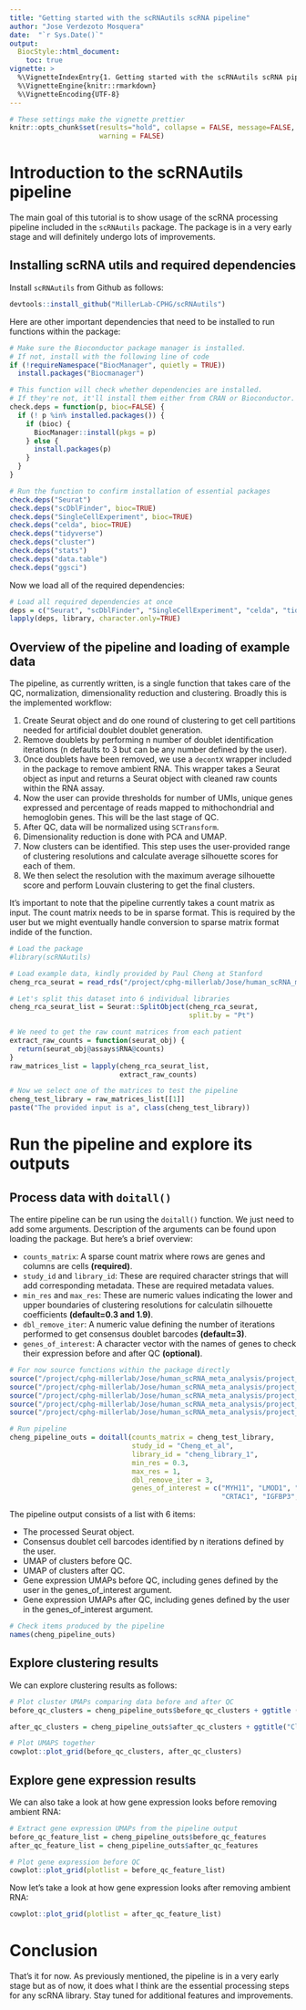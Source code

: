 ```yaml
---
title: "Getting started with the scRNAutils scRNA pipeline"
author: "Jose Verdezoto Mosquera"
date:  "`r Sys.Date()`"
output:
  BiocStyle::html_document:
    toc: true
vignette: >
  %\VignetteIndexEntry{1. Getting started with the scRNAutils scRNA pipeline}
  %\VignetteEngine{knitr::rmarkdown}
  %\VignetteEncoding{UTF-8}
---
```


```r
# These settings make the vignette prettier
knitr::opts_chunk$set(results="hold", collapse = FALSE, message=FALSE, 
                      warning = FALSE)
```

# Introduction to the scRNAutils pipeline 

The main goal of this tutorial is to show usage of the scRNA processing pipeline included in the `scRNAutils` package. The package is in a very early stage and will definitely undergo lots of improvements. 


## Installing scRNA utils and required dependencies 

Install `scRNAutils` from Github as follows:

```r
devtools::install_github("MillerLab-CPHG/scRNAutils")
```

Here are other important dependencies that need to be installed to run functions within the package:

```r

# Make sure the Bioconductor package manager is installed. 
# If not, install with the following line of code
if (!requireNamespace("BiocManager", quietly = TRUE))
  install.packages("Biocmanager")

# This function will check whether dependencies are installed. 
# If they're not, it'll install them either from CRAN or Bioconductor.
check.deps = function(p, bioc=FALSE) {
  if (! p %in% installed.packages()) {
    if (bioc) { 
      BiocManager::install(pkgs = p)
    } else {
      install.packages(p)
    }
  }
}

# Run the function to confirm installation of essential packages
check.deps("Seurat")
check.deps("scDblFinder", bioc=TRUE)
check.deps("SingleCellExperiment", bioc=TRUE)
check.deps("celda", bioc=TRUE)
check.deps("tidyverse")
check.deps("cluster")
check.deps("stats")
check.deps("data.table")
check.deps("ggsci")

```

Now we load all of the required dependencies:

```r

# Load all required dependencies at once
deps = c("Seurat", "scDblFinder", "SingleCellExperiment", "celda", "tidyverse", "cluster", "broom", "stats", "data.table", "ggsci")
lapply(deps, library, character.only=TRUE)

```

## Overview of the pipeline and loading of example data

The pipeline, as currently written, is a single function that takes care of the QC, normalization, dimensionality reduction and clustering. Broadly this is the implemented workflow:

  1. Create Seurat object and do one round of clustering to get cell partitions needed for artificial doublet doublet generation. 
  2. Remove doublets by performing n number of doublet identification iterations (n defaults to 3 but can be any number defined by the user).
  3. Once doublets have been removed, we use a `decontX` wrapper included in the package to remove ambient RNA. This wrapper takes a Seurat object as input and           returns a Seurat object with cleaned raw counts within the RNA assay.
  4. Now the user can provide thresholds for number of UMIs, unique genes expressed and percentage of reads mapped to mithochondrial and hemoglobin genes. This         will be the last stage of QC. 
  5. After QC, data will be normalized using `SCTransform`.
  6. Dimensionality reduction is done with PCA and UMAP.
  7. Now clusters can be identified. This step uses the user-provided range of clustering resolutions and calculate average silhouette scores for each of them.
  8. We then select the resolution with the maximum average silhouette score and perform Louvain clustering to get the final clusters.  

It's important to note that the pipeline currently takes a count matrix as input. The count matrix needs to be in sparse format. This is required by the user but we might eventually handle conversion to sparse matrix format indide of the function. 

```r

# Load the package
#library(scRNAutils)

# Load example data, kindly provided by Paul Cheng at Stanford
cheng_rca_seurat = read_rds("/project/cphg-millerlab/Jose/human_scRNA_meta_analysis/scRNA_raw_matrices/Cheng_human_RCA_scRNA_data/RCA.rds")

# Let's split this dataset into 6 individual libraries
cheng_rca_seurat_list = Seurat::SplitObject(cheng_rca_seurat, 
                                            split.by = "Pt")

# We need to get the raw count matrices from each patient
extract_raw_counts = function(seurat_obj) { 
  return(seurat_obj@assays$RNA@counts)
}
raw_matrices_list = lapply(cheng_rca_seurat_list, 
                           extract_raw_counts)

# Now we select one of the matrices to test the pipeline
cheng_test_library = raw_matrices_list[[1]]
paste("The provided input is a", class(cheng_test_library))


```

# Run the pipeline and explore its outputs

## Process data with `doitall()`

The entire pipeline can be run using the `doitall()` function. We just need to add some arguments. Description of the arguments can be found upon loading the package. But here's a brief overview:

   - `counts_matrix`: A sparse count matrix where rows are genes and columns are cells **(required)**. 
   - `study_id` and `library_id`: These are required character strings that will add corresponding metadata. These are required metadata values. 
   - `min_res` and `max_res`: These are numeric values indicating the lower and upper boundaries of clustering resolutions for calculatin silhouette coefficients **(default=0.3 and 1.9)**. 
   - `dbl_remove_iter`: A numeric value defining the number of iterations performed to get consensus doublet barcodes **(default=3)**.
   - `genes_of_interest`: A character vector with the names of genes to check their expression before and after QC **(optional)**. 

```r

# For now source functions within the package directly 
source("/project/cphg-millerlab/Jose/human_scRNA_meta_analysis/project_scripts/scRNAutils/R/scRNA_processing_pipeline.R")
source("/project/cphg-millerlab/Jose/human_scRNA_meta_analysis/project_scripts/scRNAutils/R/data_analysis.R")
source("/project/cphg-millerlab/Jose/human_scRNA_meta_analysis/project_scripts/scRNAutils/R/data_manipulation.R")
source("/project/cphg-millerlab/Jose/human_scRNA_meta_analysis/project_scripts/scRNAutils/R/utility.R")
source("/project/cphg-millerlab/Jose/human_scRNA_meta_analysis/project_scripts/scRNAutils/R/visualization.R")

# Run pipeline
cheng_pipeline_outs = doitall(counts_matrix = cheng_test_library,
                              study_id = "Cheng_et_al", 
                              library_id = "cheng_library_1", 
                              min_res = 0.3, 
                              max_res = 1, 
                              dbl_remove_iter = 3, 
                              genes_of_interest = c("MYH11", "LMOD1", "LTBP1", 
                                                    "CRTAC1", "IGFBP3", "FN1"))


```

The pipeline output consists of a list with 6 items:

  - The processed Seurat object.
  - Consensus doublet cell barcodes identified by n iterations defined by the user. 
  - UMAP of clusters before QC.
  - UMAP of clusters after QC.
  - Gene expression UMAPs before QC, including genes defined by the user in the genes_of_interest argument.
  - Gene expression UMAPs after QC, including genes defined by the user in the genes_of_interest argument.

```r

# Check items produced by the pipeline
names(cheng_pipeline_outs)

```

## Explore clustering results
  
We can explore clustering results as follows:

```r

# Plot cluster UMAPs comparing data before and after QC
before_qc_clusters = cheng_pipeline_outs$before_qc_clusters + ggtitle ("Clusters before QC") + custom_theme() + miller_discrete_scale()

after_qc_clusters = cheng_pipeline_outs$after_qc_clusters + ggtitle("Clusters after QC") + custom_theme() + miller_discrete_scale()

# Plot UMAPS together
cowplot::plot_grid(before_qc_clusters, after_qc_clusters)

```

## Explore gene expression results

We can also take a look at how gene expression looks before removing ambient RNA:

```r

# Extract gene expression UMAPs from the pipeline output
before_qc_feature_list = cheng_pipeline_outs$before_qc_features 
after_qc_feature_list = cheng_pipeline_outs$after_qc_features 

# Plot gene expression before QC
cowplot::plot_grid(plotlist = before_qc_feature_list)

```

Now let's take a look at how gene expression looks after removing ambient RNA: 

```r

cowplot::plot_grid(plotlist = after_qc_feature_list)

```

# Conclusion

That's it for now. As previously mentioned, the pipeline is in a very early stage but as of now, it does what I think are the essential processing steps for any scRNA library. Stay tuned for additional features and improvements.  

